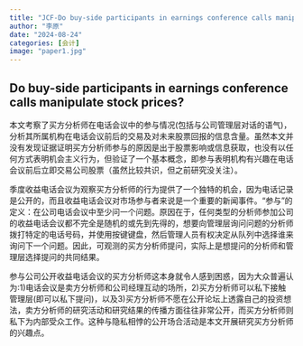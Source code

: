 ```yaml
---
title: "JCF-Do buy-side participants in earnings conference calls manipulate stock prices? "
author: "李原"
date: "2024-08-24"
categories: [会计]
image: "paper1.jpg"
---
```


## Do buy-side participants in earnings conference calls manipulate stock prices? 

:::{#hero-heading}

本文考察了买方分析师在电话会议中的参与情况(包括与公司管理层对话的语气)，分析其所属机构在电话会议前后的交易及对未来股票回报的信息含量。虽然本文并没有发现证据证明买方分析师参与的原因是出于股票影响或信息获取，也没有以任何方式表明机会主义行为，但验证了一个基本概念，即参与表明机构有兴趣在电话会议前后立即交易公司股票（虽然比较共识，但之前研究没关注）。

季度收益电话会议为观察买方分析师的行为提供了一个独特的机会，因为电话记录是公开的，而且收益电话会议对市场参与者来说是一个重要的新闻事件。“参与”的定义：在公司电话会议中至少问一个问题。原因在于，任何类型的分析师参加公司的收益电话会议都不完全是随机的或先到先得的，想要向管理层询问问题的分析师拨打特定的电话号码，并使用按键键盘，然后管理人员有权决定从队列中选择谁来询问下一个问题。因此，可观测的买方分析师提问，实际上是想提问的分析师和管理层选择提问的共同结果。

参与公司公开收益电话会议的买方分析师这本身就令人感到困惑，因为大众普遍认为:1)电话会议是卖方分析师和公司经理互动的场所，2)买方分析师可以私下接触管理层(即可以私下提问)，以及3)买方分析师不愿在公开论坛上透露自己的投资想法，卖方分析师的研究活动和研究结果的传播方面往往非常公开，而买方分析师则私下为内部受众工作。这种与隐私相悖的公开场合活动是本文开展研究买方分析师的兴趣点。
:::